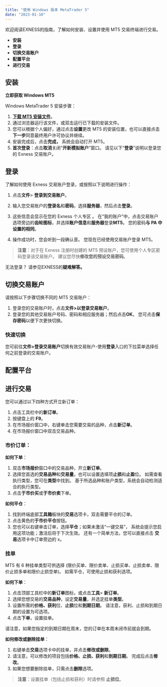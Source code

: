 ```yaml
---
title: "使用 Windows 版本 MetaTrader 5"
date: "2023-01-10"
---
```


<Ads></Ads> 

欢迎阅读EXNESS的指南，了解如何安装、设置并使用 MT5 交易终端进行交易。

- **安装**
- **登录**
- **切换交易账户**
- **配置平台**
- **进行交易**

## **安装**

**立即获取 Windows MT5**

Windows MetaTrader 5 安装步骤：

1. [**下载 MT5 安装文件**](https://download.metatrader.com/cdn/web/exness.technologies.ltd/mt5/exness5setup.exe)。
2. 通过浏览器运行该文件，或双击运行已下载的安装文件。
3. 您可以根据个人偏好，通过点击**设置**更改 MT5 的安装位置，也可以直接点击**下一步**同意最终用户许可协议并继续。
4. 安装完成后，点击**完成，** 系统会自动打开 MT5。
5. **首次登录**：点击**取消**关闭“**开新模拟账户**”窗口。 请见以下“**登录**”说明以登录您的 Exness 交易账户。

## **登录**

了解如何使用 Exness 交易账户登录，或按照以下说明进行操作：

1. 点击**文件**> **登录到交易账户**。
2. 输入您交易账户的**登录名**和**密码**，选择**服务器**，然后点击**登录**。

1. 这些信息会显示在您的 Exness 个人专区 。 在“我的账户”中，点击交易账户选项旁边的**齿轮图标**，并选择**账户信息**和**服务器**登录**MT5**。 您的密码**与 PA 中设置的相同**。

4. 操作成功时，您会听到一段确认音。 您现在已经使用交易账户登录 MT5。

> **注意**：对于在 Exness 注册时创建的 MT5 预设账户，您可使用个人专区密码登录该交易账户。 建议您尽快**修改您的预设交易密码**。

无法登录？ 请参见EXNESS的**疑难解答。**

## **切换交易账户**

请按照以下步骤切换不同的 MT5 交易账户：

1. 登录您的交易账户时，点击**文件>以登录交易账户**。
2. 登录您的其他交易账户号码、密码和相应服务器；然后点击**OK**。 您可点击**保存密码**以便下次更快切换。

### 快速切换

您可前往**文件>登录交易账户**切换有效交易账户-使用**登录**入口的下拉菜单选择任何之前登录的交易账户。

## **配置平台**

## **进行交易**

您可以通过以下四种方式开立新订单：

1. 点击工具栏中的**新订单**。
2. 按键盘上的 **F9**。
3. 在市场报价窗口中，右键单击您需要交易的品种，点击**新订单**。
4. 在市场报价窗口中双击交易品种。

### 市价订单： 

**如何下单**：

1. 双击**市场报价**窗口中的交易品种，开立**新订单**。
2. 选择您首选的**交易品种**和**交易量**，也可以设置选填项**止损**和**止盈**位。 如需查看执行类型，您可在**类型**中找到。 基于所选品种和账户类型，系统会自动检测适合的执行类型。
3. 点击**于市价买**或**于市价卖**下单。

**如何平仓**：

1. 找到终端底部**工具箱**板块的**交易**选项卡，双击需要平仓的订单。
2. 点击黄色的**于市价平仓**按钮。
3. 您也可以右键单击订单，选择**平仓**；如果未激活“一键交易”， 系统会提示您启用这项功能；激活后将于下次生效。 还有一个简单方法，您可以直接点击 **交易**选项卡中订单旁边的 x。

### 挂单

MT5 有 6 种挂单类型可供选择 (限价买单、限价卖单、止损买单、止损卖单、限价止损多单和限价止损空单)。 如需平仓，可使用止损和获利选项。

**如何下单**：

1. 点击顶部工具栏中的**新订单**图标，或点击**工具**> **新订单**。
2. 选择您想交易的**交易品种**，设定**交易量**，并选定挂单**类型**。
3. 设置所需的**价格、获利**位、**止损**位和**到期日期**。 请注意，获利、止损和到期日期的设置为可选项。
4. 点击**下单**，设置挂单。

请注意，如果您指定的到期日期在周末，您的订单在本周末闭市前就会到期。

**如何修改或删除挂单**：

1. 右键单击**交易**选项卡中的挂单，并点击**修改或删除**。
2. 请注意，可以修改的项目包括**价格、止损、获利**和**到期日期**。 完成后点击**修改**。
3. 如果您想要删除挂单，只需点击**删除**选项。

> **注意**：设置挂单（包括止损和获利）时请参照 **止损位**。
